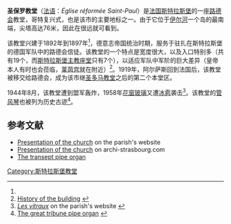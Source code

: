 {{Infobox church
| fullname=圣保罗教堂
| image=Strasbourg St Paul septembre 2015 (recadré).jpg
| town=[[斯特拉斯堡|斯特拉斯堡]]
| country=[[法国|法国]]
| denomination=[[路德会|路德会]]
| style=哥特复兴式
| founded date=1892年
| completed date=1897年
|architect=Louis Muller
| height= 76米
| heritage designation=历史古迹<ref name="Mérimée">[http://www.culture.gouv.fr/public/mistral/merimee_fr?ACTION=CHERCHER&FIELD_1=REF&VALUE_1=PA00085029 Église réformée Saint-Paul]，法国文化部数据</ref>
| designated date=1998
}}

'''圣保罗教堂'''（[[法语|法语]]：''Église réformée Saint-Paul''）是[[法国|法国]][[斯特拉斯堡|斯特拉斯堡]]的一座[[路德会|路德会]]教堂，哥特复兴式，也是该市的主要地标之一。由于它位于[[伊尔河|伊尔河]]一个岛的最南端，尖塔高达76米，因此在很远就可看到。

该教堂兴建于1892年到1897年<ref name="Mérimée"/>，德意志帝国统治时期，服务于驻扎在斯特拉斯堡的德国军队中的路德会信徒。该教堂的一个特点是宽度很大，以及入口特别多（共有19个，而[[斯特拉斯堡主教座堂|斯特拉斯堡主教座堂]]只有7个），以适应军队中军阶的巨大差异（皇帝本人有时也会莅临，[[莱茵宫|莱茵宫]]就在附近）<ref>[http://huguenotsinfo.free.fr/temples/strasbourg_paul.htm History of the building] {{Wayback|url=http://huguenotsinfo.free.fr/temples/strasbourg_paul.htm |date=20101210171232 }} {{fr icon}}</ref>。1919年，阿尔萨斯回到法国后，该教堂被移交给路德会，成为该市继[[圣多马教堂_(斯特拉斯堡)|圣多马教堂]]之后的第二个本堂区。

1944年8月，该教堂遭到盟军轰炸，1958年[[花窗玻璃|花窗玻璃]]又遭[[冰雹|冰雹]]袭击<ref>[http://stpaul-stbg.com/spip.php?article9 ''Les vitraux''] {{Wayback|url=http://stpaul-stbg.com/spip.php?article9 |date=20110306044927 }} on the parish's website {{fr icon}}</ref>。该教堂的[[管风琴|管风琴]]也被列为历史古迹<ref>[http://decouverte.orgue.free.fr/orgues/stpaul.htm The great tribune pipe organ] {{Wayback|url=http://decouverte.orgue.free.fr/orgues/stpaul.htm |date=20111005205656 }} {{fr icon}}</ref>。 

== 参考文献 ==
{{reflist}}
*[https://web.archive.org/web/20110304222352/http://stpaul-stbg.com/spip.php?rubrique8 Presentation of the church] on the parish's website {{fr icon}}
*[http://www.archi-strasbourg.org/adresse-1_place_eisenhower_contades_strasbourg-1566.html?check=1&archiAffichage=adresseDetail&archiIdAdresse=1566&archiIdEvenementGroupeAdresse=1326 Presentation of the church] {{Wayback|url=http://www.archi-strasbourg.org/adresse-1_place_eisenhower_contades_strasbourg-1566.html?check=1&archiAffichage=adresseDetail&archiIdAdresse=1566&archiIdEvenementGroupeAdresse=1326 |date=20141031060023 }} on archi-strasbourg.com {{fr icon}}
*[https://web.archive.org/web/20160303213414/http://decouverte.orgue.free.fr/orgues/stpaultr.htm The transept pipe organ] {{fr icon}}
{{commonscat-inline|Église Saint-Paul de Strasbourg}}
[[Category:斯特拉斯堡教堂|Category:斯特拉斯堡教堂]]
{{斯特拉斯堡教堂}}
{{coord|48|35|11|N|7|45|35|E|type:landmark_scale:1000|display=title}}